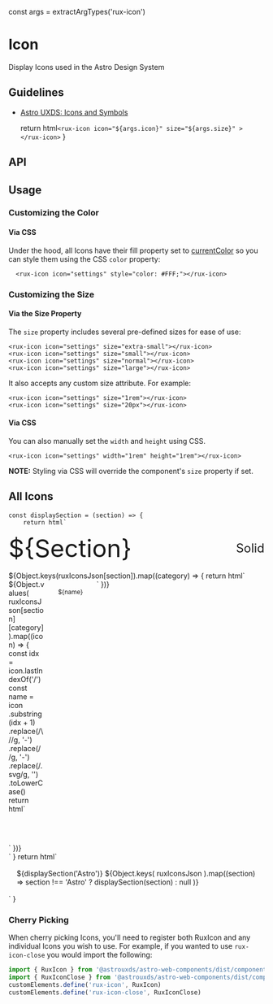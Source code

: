 
const args = extractArgTypes('rux-icon')

<Meta of={IconAndSymbolsStories} />

# Icon

Display Icons used in the Astro Design System

## Guidelines

* [Astro UXDS: Icons and Symbols](https://astrouxds.com/ui-components/icons-and-symbols)

    return html`
        <rux-icon
            icon="${args.icon}"
            size="${args.size}"
        ></rux-icon>
    `
}

<Canvas>
  <Story of={IconAndSymbolsStories.Default_} />
</Canvas>

## API

<Controls />

## Usage

### Customizing the Color

#### Via CSS

Under the hood, all Icons have their fill property set to [currentColor](https://css-tricks.com/cascading-svg-fill-color/)
so you can style them using the CSS `color` property:

```
  <rux-icon icon="settings" style="color: #FFF;"></rux-icon>
```

### Customizing the Size

#### Via the Size Property

The `size` property includes several pre-defined sizes for ease of use:

```
<rux-icon icon="settings" size="extra-small"></rux-icon>
<rux-icon icon="settings" size="small"></rux-icon>
<rux-icon icon="settings" size="normal"></rux-icon>
<rux-icon icon="settings" size="large"></rux-icon>
```

It also accepts any custom size attribute. For example:

```
<rux-icon icon="settings" size="1rem"></rux-icon>
<rux-icon icon="settings" size="20px"></rux-icon>
```

#### Via CSS

You can also manually set the `width` and `height` using CSS.

```
<rux-icon icon="settings" width="1rem" height="1rem"></rux-icon>
```

**NOTE:** Styling via CSS will override the component's `size` property if set.

## All Icons

    const displaySection = (section) => {
        return html`
<div class="icon__section">
    <div class="icon-group__header">
        ${section}
        <span class="icon-style">Solid</span>
    </div>
    ${Object.keys(ruxIconsJson[section]).map((category) => {
        return html`
            <div>
                <div class="icon-list">
                    ${Object.values(
                        ruxIconsJson[section][category]
                    ).map((icon) => {
                        const idx = icon.lastIndexOf('/')
                        const name = icon
                            .substring(idx + 1)
                            .replace(/\//g, '-')
                            .replace(/ /g, '-')
                            .replace(/.svg/g, '')
                            .toLowerCase()
                        return html`
                            <div class="icon">
                                <rux-icon
                                    size="normal"
                                    icon="${name}"
                                ></rux-icon>
                                <div class="icon-label">
                                    ${name}
                                </div>
                            </div>
                        `
                    })}
                </div>
                <div></div>
            </div>
        `
    })}
</div>
        `
    }
    return html`
<style>
    .icon {
        display: flex;
        flex-direction: column;
        align-items: center;
    }
    .icon-label {
        margin-top: 1rem;
        font-size: 0.75rem;
    }
    .icon-style {
        font-size: 1.5rem;
        margin-left: auto;
    }
    .icon-group__header {
        display: flex;
        align-items: center;
        font-size: 3rem;
        font-weight: 400;
        text-align: left;
        text-transform: capitalize;
        margin-bottom: 1rem;
    }
    .icon-list {
        display: grid;
        grid-template-columns: repeat(6, minmax(0, 1fr));
        grid-auto-rows: minmax(70px, auto);
        grid-gap: 1rem;
        padding-bottom: 60px;
    }
    .icon__wrapper {
        padding: 1rem;
    }
</style>
<div class="icon__wrapper">
    ${displaySection('Astro')} ${Object.keys(
        ruxIconsJson
    ).map((section) =>
        section !== 'Astro' ? displaySection(section) : null
    )}
</div>
    `
}

<Canvas>
  <Story of={IconAndSymbolsStories.AllIcons_} />
</Canvas>

### Cherry Picking

When cherry picking Icons, you'll need to register both RuxIcon and any individual Icons you wish to use.
For example, if you wanted to use `rux-icon-close` you would import the following:

```js
import { RuxIcon } from '@astrouxds/astro-web-components/dist/components/rux-icon'
import { RuxIconClose } from '@astrouxds/astro-web-components/dist/components/rux-icon-close'
customElements.define('rux-icon', RuxIcon)
customElements.define('rux-icon-close', RuxIconClose)
```
